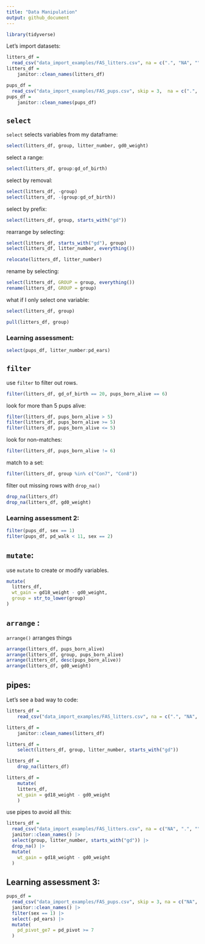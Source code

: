 ```yaml
---
title: "Data Manipulation"
output: github_document
---
```


```r
library(tidyverse)
```

Let's import datasets:

```r
litters_df = 
  read_csv("data_import_examples/FAS_litters.csv", na = c(".", "NA", ""))
litters_df = 
    janitor::clean_names(litters_df)

pups_df = 
  read_csv("data_import_examples/FAS_pups.csv", skip = 3,  na = c(".", "NA", ""))
pups_df = 
    janitor::clean_names(pups_df)
```


## `select`

`select` selects variables from my dataframe:

```r
select(litters_df, group, litter_number, gd0_weight)
```

select a range:

```r
select(litters_df, group:gd_of_birth)
```


select by removal:
```r
select(litters_df, -group)
select(litters_df, -(group:gd_of_birth))
```


select by prefix:

```r
select(litters_df, group, starts_with("gd"))
```

rearrange by selecting:

```r
select(litters_df, starts_with("gd"), group)
select(litters_df, litter_number, everything())

relocate(litters_df, litter_number)
```

rename by selecting:

```r
select(litters_df, GROUP = group, everything())
rename(litters_df, GROUP = group)
```


what if I only select one variable:

```r
select(litters_df, group)

pull(litters_df, group)
```


### Learning assessment:

```r
select(pups_df, litter_number:pd_ears)
```


## `filter`

use `filter` to filter out rows.

```r
filter(litters_df, gd_of_birth == 20, pups_born_alive == 6)
```


look for more than 5 pups alive:

```r
filter(litters_df, pups_born_alive > 5)
filter(litters_df, pups_born_alive >= 5)
filter(litters_df, pups_born_alive <= 5)
```


look for non-matches:

```r
filter(litters_df, pups_born_alive != 6)
```


match to a set:

```r
filter(litters_df, group %in% c("Con7", "Con8"))
```

filter out missing rows with `drop_na()`

```r
drop_na(litters_df)
drop_na(litters_df, gd0_weight)
```

### Learning assessment 2:

```r
filter(pups_df, sex == 1)
filter(pups_df, pd_walk < 11, sex == 2)
```



## `mutate`:

use `mutate` to create or modify variables.

```r
mutate(
  litters_df, 
  wt_gain = gd18_weight - gd0_weight,
  group = str_to_lower(group)
)
```


## `arrange` :

`arrange()` arranges things

```r
arrange(litters_df, pups_born_alive)
arrange(litters_df, group, pups_born_alive)
arrange(litters_df, desc(pups_born_alive))
arrange(litters_df, gd0_weight)
```

## pipes:

Let's see a bad way to code:

```r
litters_df =
    read_csv("data_import_examples/FAS_litters.csv", na = c(".", "NA", ""))

litters_df = 
    janitor::clean_names(litters_df)

litters_df = 
    select(litters_df, group, litter_number, starts_with("gd"))

litters_df = 
    drop_na(litters_df)

litters_df = 
    mutate(
    litters_df,
    wt_gain = gd18_weight - gd0_weight
    )
```


use pipes to avoid all this:

```r
litters_df = 
  read_csv("data_import_examples/FAS_litters.csv", na = c("NA", ".", "")) |> 
  janitor::clean_names() |> 
  select(group, litter_number, starts_with("gd")) |> 
  drop_na() |> 
  mutate(
    wt_gain = gd18_weight - gd0_weight
  )
```

## Learning assessment 3:

```r
pups_df = 
  read_csv("data_import_examples/FAS_pups.csv", skip = 3, na = c("NA", ".", "")) |> 
  janitor::clean_names() |> 
  filter(sex == 1) |> 
  select(-pd_ears) |> 
  mutate(
    pd_pivot_ge7 = pd_pivot >= 7
  )
```



